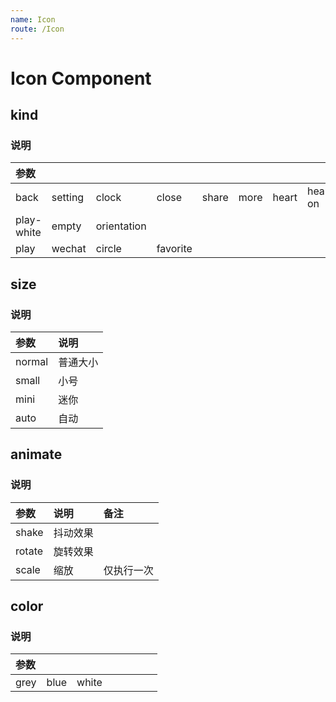 ```yaml
---
name: Icon
route: /Icon
---
```



# Icon Component

## kind
<Playground>
    <div className='am-g-8 am-align-center'>
        <div><Icon kind='back' /></div>
        <div><Icon kind='setting' /></div>
        <div><Icon kind='clock' /></div>
        <div><Icon kind='close' /></div>
        <div><Icon kind='share' /></div>
        <div><Icon kind='more' /></div>
        <div><Icon kind='heart' /></div>
        <div><Icon kind='heart-on' /></div>
    </div>
    <div className="am-space-6"></div>
    <div className='am-g-8 am-align-center'>
        <div><Icon kind='play-white' /></div>
        <div><Icon kind='orientation' /></div>
        <div><Icon kind='phone' /></div>
        <div><Icon kind='locker' /></div>
        <div><Icon kind='delete' /></div>
        <div><Icon kind='eye-on' /></div>
        <div><Icon kind='eye-off' /></div>
        <div><Icon kind='keycode' /></div>
    </div>
    <div className="am-space-6"></div>
    <div className='am-g-8 am-align-center'>
        <div><Icon kind='card-id' /></div>
        <div><Icon kind='card-user' /></div>
        <div><Icon kind='user' /></div>
        <div><Icon kind='sort' /></div>
        <div><Icon kind='sort-up' color='blue' /></div>
        <div><Icon kind='sort-down' color='blue' /></div>
        <div><Icon kind='arrow' /></div>
    </div>
    <div className="am-space-6"></div>
    <div className='am-g-8 am-align-center'>
        <div><Icon kind='play' /></div>
        <div><Icon kind='circle' /></div>
        <div><Icon kind='wechat' /></div>
        <div><Icon kind='favorite' /></div>
        <div><Icon kind='qq' /></div>
        <div><Icon kind='chain' /></div>
        <div><Icon kind='message' /></div>
    </div>
    <div className="am-space-6"></div>
    <div className='am-g-8 am-align-center'>
        <div><Icon kind='L-adduser' /></div>
        <div><Icon kind='L-addressbook' /></div>
        <div><Icon kind='L-jingshell' /></div>
        <div><Icon kind='L-briefcase' /></div>
        <div><Icon kind='L-paper' /></div>
        <div><Icon kind='L-setting' /></div>
        <div><Icon kind='L-callcenter' /></div>
        <div><Icon kind='L-productinfo' /></div>
    </div>
</Playground>

### 说明
| 参数 |         |       |        |          |       |          |      |
| :--- | :------ | :---- | :----- | :------- | :---- | :------- | :--- |
| back | setting | clock | close  | share | more | heart | heart-on |
| play-white | empty | orientation |        |          |       |          |      |
| play | wechat | circle | favorite |     |       |          |      |

## size
<Playground>
    <Icon kind='favorite' />
    <Icon kind='favorite' size='small' />
    <Icon kind='favorite' size='mini' />
    <div className='am-g-6'>
        <Icon kind='favorite' size='auto' />
    </div>
</Playground>

### 说明
|  参数  | 说明 |
| :----- | :--- |
| normal | 普通大小 |
| small  | 小号 |
| mini   | 迷你 |
| auto   | 自动 |

## animate
<Playground>
    <Icon kind='heart-on' animate='shake' />
    <Icon kind='heart-on' animate='rotate' />
    <Icon kind='heart-on' animate='scale' />
</Playground>

### 说明
|  参数  |   说明   |    备注    |
| :----- | :------- | :--------- |
| shake  | 抖动效果 |            |
| rotate | 旋转效果 |            |
| scale  | 缩放     | 仅执行一次 |

## color
<Playground>
    <Icon kind='setting' />
    <Icon kind='setting' color='blue' />
</Playground>

### 说明
| 参数 |      |       |      |      |      |      |      |
| :--- | :--- | :---- | :--- | :--- | :--- | :--- | :--- |
| grey | blue | white |      |      |      |      |      |
